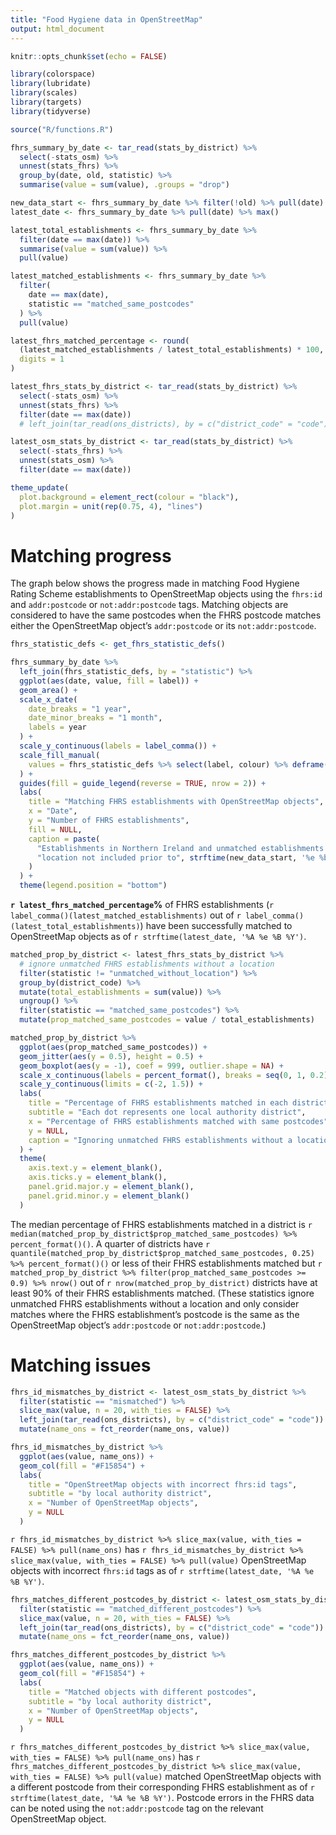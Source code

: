 ```yaml
---
title: "Food Hygiene data in OpenStreetMap"
output: html_document
---
```


```r
knitr::opts_chunk$set(echo = FALSE)

library(colorspace)
library(lubridate)
library(scales)
library(targets)
library(tidyverse)

source("R/functions.R")

fhrs_summary_by_date <- tar_read(stats_by_district) %>%
  select(-stats_osm) %>%
  unnest(stats_fhrs) %>%
  group_by(date, old, statistic) %>%
  summarise(value = sum(value), .groups = "drop")

new_data_start <- fhrs_summary_by_date %>% filter(!old) %>% pull(date) %>% min()
latest_date <- fhrs_summary_by_date %>% pull(date) %>% max()

latest_total_establishments <- fhrs_summary_by_date %>%
  filter(date == max(date)) %>%
  summarise(value = sum(value)) %>%
  pull(value)

latest_matched_establishments <- fhrs_summary_by_date %>%
  filter(
    date == max(date),
    statistic == "matched_same_postcodes"
  ) %>%
  pull(value)

latest_fhrs_matched_percentage <- round(
  (latest_matched_establishments / latest_total_establishments) * 100,
  digits = 1
)

latest_fhrs_stats_by_district <- tar_read(stats_by_district) %>%
  select(-stats_osm) %>%
  unnest(stats_fhrs) %>%
  filter(date == max(date))
  # left_join(tar_read(ons_districts), by = c("district_code" = "code"))

latest_osm_stats_by_district <- tar_read(stats_by_district) %>%
  select(-stats_fhrs) %>%
  unnest(stats_osm) %>%
  filter(date == max(date))

theme_update(
  plot.background = element_rect(colour = "black"),
  plot.margin = unit(rep(0.75, 4), "lines")
)
```

# Matching progress

The graph below shows the progress made in matching Food Hygiene Rating Scheme establishments to OpenStreetMap objects using the `fhrs:id` and `addr:postcode` or `not:addr:postcode` tags. Matching objects are considered to have the same postcodes when the FHRS postcode matches either the OpenStreetMap object's `addr:postcode` or its `not:addr:postcode`.

```r
fhrs_statistic_defs <- get_fhrs_statistic_defs()

fhrs_summary_by_date %>%
  left_join(fhrs_statistic_defs, by = "statistic") %>%
  ggplot(aes(date, value, fill = label)) +
  geom_area() +
  scale_x_date(
    date_breaks = "1 year",
    date_minor_breaks = "1 month",
    labels = year
  ) +
  scale_y_continuous(labels = label_comma()) +
  scale_fill_manual(
    values = fhrs_statistic_defs %>% select(label, colour) %>% deframe()
  ) +
  guides(fill = guide_legend(reverse = TRUE, nrow = 2)) +
  labs(
    title = "Matching FHRS establishments with OpenStreetMap objects",
    x = "Date",
    y = "Number of FHRS establishments",
    fill = NULL,
    caption = paste(
      "Establishments in Northern Ireland and unmatched establishments with no",
      "location not included prior to", strftime(new_data_start, '%e %b %Y')
    )
  ) +
  theme(legend.position = "bottom")
```

**`r latest_fhrs_matched_percentage`%** of FHRS establishments (`r label_comma()(latest_matched_establishments)` out of `r label_comma()(latest_total_establishments)`) have been successfully matched to OpenStreetMap objects as of `r strftime(latest_date, '%A %e %B %Y')`.

```r
matched_prop_by_district <- latest_fhrs_stats_by_district %>%
  # ignore unmatched FHRS establishments without a location
  filter(statistic != "unmatched_without_location") %>%
  group_by(district_code) %>%
  mutate(total_establishments = sum(value)) %>%
  ungroup() %>%
  filter(statistic == "matched_same_postcodes") %>%
  mutate(prop_matched_same_postcodes = value / total_establishments)

matched_prop_by_district %>%
  ggplot(aes(prop_matched_same_postcodes)) +
  geom_jitter(aes(y = 0.5), height = 0.5) +
  geom_boxplot(aes(y = -1), coef = 999, outlier.shape = NA) +
  scale_x_continuous(labels = percent_format(), breaks = seq(0, 1, 0.2)) +
  scale_y_continuous(limits = c(-2, 1.5)) +
  labs(
    title = "Percentage of FHRS establishments matched in each district",
    subtitle = "Each dot represents one local authority district",
    x = "Percentage of FHRS establishments matched with same postcodes",
    y = NULL,
    caption = "Ignoring unmatched FHRS establishments without a location"
  ) +
  theme(
    axis.text.y = element_blank(),
    axis.ticks.y = element_blank(),
    panel.grid.major.y = element_blank(),
    panel.grid.minor.y = element_blank()
  )
```

The median percentage of FHRS establishments matched in a district is `r median(matched_prop_by_district$prop_matched_same_postcodes) %>% percent_format()()`. A quarter of districts have `r quantile(matched_prop_by_district$prop_matched_same_postcodes, 0.25) %>% percent_format()()` or less of their FHRS establishments matched but `r matched_prop_by_district %>% filter(prop_matched_same_postcodes >= 0.9) %>% nrow()` out of `r nrow(matched_prop_by_district)` districts have at least 90% of their FHRS establishments matched. (These statistics ignore unmatched FHRS establishments without a location and only consider matches where the FHRS establishment's postcode is the same as the OpenStreetMap object's `addr:postcode` or `not:addr:postcode`.)

# Matching issues

```r
fhrs_id_mismatches_by_district <- latest_osm_stats_by_district %>%
  filter(statistic == "mismatched") %>%
  slice_max(value, n = 20, with_ties = FALSE) %>%
  left_join(tar_read(ons_districts), by = c("district_code" = "code")) %>%
  mutate(name_ons = fct_reorder(name_ons, value))

fhrs_id_mismatches_by_district %>%
  ggplot(aes(value, name_ons)) +
  geom_col(fill = "#F15854") +
  labs(
    title = "OpenStreetMap objects with incorrect fhrs:id tags",
    subtitle = "by local authority district",
    x = "Number of OpenStreetMap objects",
    y = NULL
  )
```

`r fhrs_id_mismatches_by_district %>% slice_max(value, with_ties = FALSE) %>% pull(name_ons)` has `r fhrs_id_mismatches_by_district %>% slice_max(value, with_ties = FALSE) %>% pull(value)` OpenStreetMap objects with incorrect `fhrs:id` tags as of `r strftime(latest_date, '%A %e %B %Y')`.

```r
fhrs_matches_different_postcodes_by_district <- latest_osm_stats_by_district %>%
  filter(statistic == "matched_different_postcodes") %>%
  slice_max(value, n = 20, with_ties = FALSE) %>%
  left_join(tar_read(ons_districts), by = c("district_code" = "code")) %>%
  mutate(name_ons = fct_reorder(name_ons, value))

fhrs_matches_different_postcodes_by_district %>%
  ggplot(aes(value, name_ons)) +
  geom_col(fill = "#F15854") +
  labs(
    title = "Matched objects with different postcodes",
    subtitle = "by local authority district",
    x = "Number of OpenStreetMap objects",
    y = NULL
  )
```

`r fhrs_matches_different_postcodes_by_district %>% slice_max(value, with_ties = FALSE) %>% pull(name_ons)` has `r fhrs_matches_different_postcodes_by_district %>% slice_max(value, with_ties = FALSE) %>% pull(value)` matched OpenStreetMap objects with a different postcode from their corresponding FHRS establishment as of `r strftime(latest_date, '%A %e %B %Y')`. Postcode errors in the FHRS data can be noted using the `not:addr:postcode` tag on the relevant OpenStreetMap object.
